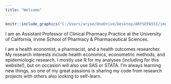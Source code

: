 ```yaml
---
title: "Welcome"
---
```

<center>
```r
knitr::include_graphics("C:/Users/aryse/OneDrive/Desktop/ARYSEPASSI/img/Capture.png")
```
</center>


I am an Assistant Professor of Clinical Pharmacy Practice at the University of California, Irvine School of Pharmacy & Pharmaceutical Sciences. 

I am a health economist, a pharmacist, and a health outcomes researcher. My research interests include health economics, econometric methods, and epidemiologic research. I mostly use R for my analyses (including for this website!), but on occasion will also use SAS or STATA. I'm always learning new things, so one of my great passions is sharing my code from research projects with others also looking to self-learn. 

